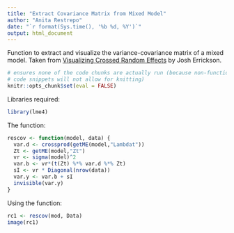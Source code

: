 ```yaml
---
title: "Extract Covariance Matrix from Mixed Model"
author: "Anita Restrepo"
date: "`r format(Sys.time(), '%b %d, %Y')`"
output: html_document
---
```

  
  
Function to extract and visualize the variance-covariance matrix of a mixed model. Taken from [Visualizing Crossed Random Effects](https://errickson.net/stats-notes/vizrandomeffects.html) by Josh Errickson.    
  
```r
# ensures none of the code chunks are actually run (because non-functional
# code snippets will not allow for knitting)
knitr::opts_chunk$set(eval = FALSE)
```
  
Libraries required:  
```r
library(lme4)
```


The function:  
```r
rescov <- function(model, data) {
  var.d <- crossprod(getME(model,"Lambdat"))
  Zt <- getME(model,"Zt")
  vr <- sigma(model)^2
  var.b <- vr*(t(Zt) %*% var.d %*% Zt)
  sI <- vr * Diagonal(nrow(data))
  var.y <- var.b + sI
  invisible(var.y)
}
```

Using the function:  
```r
rc1 <- rescov(mod, Data)
image(rc1)
```

